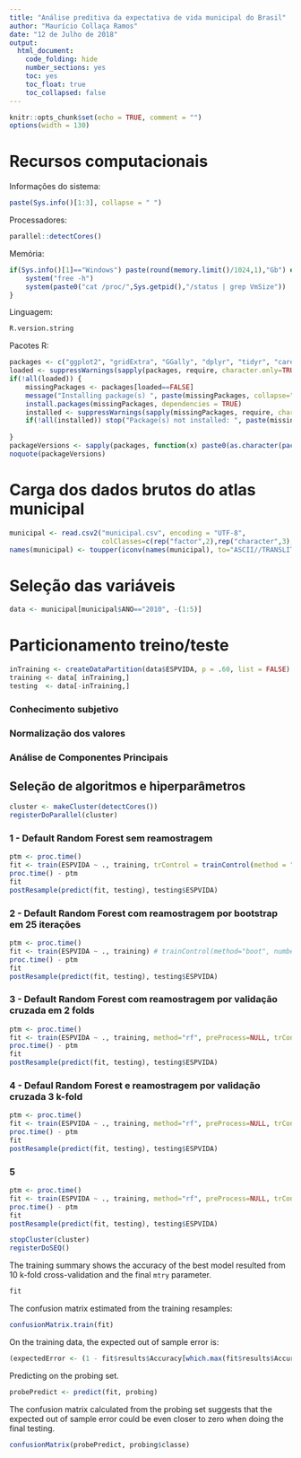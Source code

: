 ```yaml
---
title: "Análise preditiva da expectativa de vida municipal do Brasil"
author: "Maurício Collaça Ramos"
date: "12 de Julho de 2018"
output: 
  html_document: 
    code_folding: hide
    number_sections: yes
    toc: yes
    toc_float: true
    toc_collapsed: false
---
```


```r
knitr::opts_chunk$set(echo = TRUE, comment = "")
options(width = 130)
```

# Recursos computacionais

Informações do sistema:
```r
paste(Sys.info()[1:3], collapse = " ")
```

Processadores:
```r
parallel::detectCores()
```

Memória:
```r
if(Sys.info()[1]=="Windows") paste(round(memory.limit()/1024,1),"Gb") else {
    system("free -h")
    system(paste0("cat /proc/",Sys.getpid(),"/status | grep VmSize"))
}
```

Linguagem:
```r
R.version.string
```

Pacotes R:
```r
packages <- c("ggplot2", "gridExtra", "GGally", "dplyr", "tidyr", "caret", "parallel", "doParallel")
loaded <- suppressWarnings(sapply(packages, require, character.only=TRUE, warn.conflicts=FALSE, quietly=TRUE))
if(!all(loaded)) {
    missingPackages <- packages[loaded==FALSE]
    message("Installing package(s) ", paste(missingPackages, collapse=", "))
    install.packages(missingPackages, dependencies = TRUE)
    installed <- suppressWarnings(sapply(missingPackages, require, character.only=TRUE, warn.conflicts=FALSE, quietly=TRUE))
    if(!all(installed)) stop("Package(s) not installed: ", paste(missingPackages[installed==FALSE], collapse=", "))
    
}
packageVersions <- sapply(packages, function(x) paste0(as.character(packageVersion(x)), collapse="."))
noquote(packageVersions)
```

# Carga dos dados brutos do atlas municipal

```r
municipal <- read.csv2("municipal.csv", encoding = "UTF-8",
                       colClasses=c(rep("factor",2),rep("character",3),rep("numeric", 232)))
names(municipal) <- toupper(iconv(names(municipal), to="ASCII//TRANSLIT"))
```

# Seleção das variáveis
```r
data <- municipal[municipal$ANO=="2010", -(1:5)]
```

# Particionamento treino/teste

```r
inTraining <- createDataPartition(data$ESPVIDA, p = .60, list = FALSE)
training <- data[ inTraining,]
testing  <- data[-inTraining,]
```



### Conhecimento subjetivo
### Normalização dos valores
### Análise de Componentes Principais

## Seleção de algoritmos e hiperparâmetros
```r
cluster <- makeCluster(detectCores())
registerDoParallel(cluster)
```

### 1 - Default Random Forest sem reamostragem
```r
ptm <- proc.time()
fit <- train(ESPVIDA ~ ., training, trControl = trainControl(method = "none", verboseIter = TRUE, timingSamps = 1))
proc.time() - ptm
fit
postResample(predict(fit, testing), testing$ESPVIDA)
```

### 2 - Default Random Forest com reamostragem por bootstrap em 25 iterações
```r
ptm <- proc.time()
fit <- train(ESPVIDA ~ ., training) # trainControl(method="boot", number=25)
proc.time() - ptm
fit
postResample(predict(fit, testing), testing$ESPVIDA)
```

### 3 - Default Random Forest com reamostragem por validação cruzada em 2 folds
```r
ptm <- proc.time()
fit <- train(ESPVIDA ~ ., training, method="rf", preProcess=NULL, trControl=trainControl(method="cv", number=2, search="grid"), tuneGrid=NULL, tuneLength=3)
proc.time() - ptm
fit
postResample(predict(fit, testing), testing$ESPVIDA)
```

### 4 - Defaul Random Forest e reamostragem por validação cruzada 3 k-fold
```r
ptm <- proc.time()
fit <- train(ESPVIDA ~ ., training, method="rf", preProcess=NULL, trControl=trainControl(method="cv", number=3, search="grid"), tuneGrid=NULL, tuneLength=3)
proc.time() - ptm
fit
postResample(predict(fit, testing), testing$ESPVIDA)
```

### 5
```r
ptm <- proc.time()
fit <- train(ESPVIDA ~ ., training, method="rf", preProcess=NULL, trControl=trainControl(method="cv", number=5, search="grid"), tuneGrid=NULL, tuneLength=3)
proc.time() - ptm
fit
postResample(predict(fit, testing), testing$ESPVIDA)
```

```r
stopCluster(cluster)
registerDoSEQ()
```











The training summary shows the accuracy of the best model resulted from 10 k-fold cross-validation and the final `mtry` parameter.
```r
fit
```

The confusion matrix estimated from the training resamples:
```r
confusionMatrix.train(fit)
```

On the training data, the expected out of sample error is:
```r
(expectedError <- (1 - fit$results$Accuracy[which.max(fit$results$Accuracy)]))
```

Predicting on the probing set.
```r
probePredict <- predict(fit, probing)
```

The confusion matrix calculated from the probing set suggests that the expected out of sample error could be even closer to zero when doing the final testing.
```r
confusionMatrix(probePredict, probing$classe)
```
